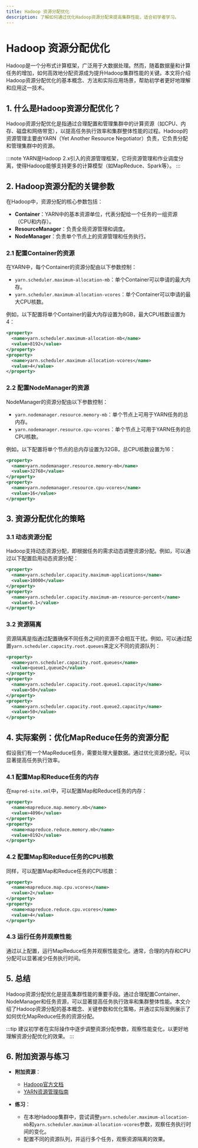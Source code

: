 ```yaml
---
title: Hadoop 资源分配优化
description: 了解如何通过优化Hadoop资源分配来提高集群性能，适合初学者学习。
---
```


# Hadoop 资源分配优化

Hadoop是一个分布式计算框架，广泛用于大数据处理。然而，随着数据量和计算任务的增加，如何高效地分配资源成为提升Hadoop集群性能的关键。本文将介绍Hadoop资源分配优化的基本概念、方法和实际应用场景，帮助初学者更好地理解和应用这一技术。

## 1. 什么是Hadoop资源分配优化？

Hadoop资源分配优化是指通过合理配置和管理集群中的计算资源（如CPU、内存、磁盘和网络带宽），以提高任务执行效率和集群整体性能的过程。Hadoop的资源管理主要由YARN（Yet Another Resource Negotiator）负责，它负责分配和管理集群中的资源。

:::note
YARN是Hadoop 2.x引入的资源管理框架，它将资源管理和作业调度分离，使得Hadoop能够支持更多的计算模型（如MapReduce、Spark等）。
:::

## 2. Hadoop资源分配的关键参数

在Hadoop中，资源分配的核心参数包括：

- **Container**：YARN中的基本资源单位，代表分配给一个任务的一组资源（CPU和内存）。
- **ResourceManager**：负责全局资源管理和调度。
- **NodeManager**：负责单个节点上的资源管理和任务执行。

### 2.1 配置Container的资源

在YARN中，每个Container的资源分配由以下参数控制：

- `yarn.scheduler.maximum-allocation-mb`：单个Container可以申请的最大内存。
- `yarn.scheduler.maximum-allocation-vcores`：单个Container可以申请的最大CPU核数。

例如，以下配置将单个Container的最大内存设置为8GB，最大CPU核数设置为4：

```xml
<property>
  <name>yarn.scheduler.maximum-allocation-mb</name>
  <value>8192</value>
</property>
<property>
  <name>yarn.scheduler.maximum-allocation-vcores</name>
  <value>4</value>
</property>
```

### 2.2 配置NodeManager的资源

NodeManager的资源分配由以下参数控制：

- `yarn.nodemanager.resource.memory-mb`：单个节点上可用于YARN任务的总内存。
- `yarn.nodemanager.resource.cpu-vcores`：单个节点上可用于YARN任务的总CPU核数。

例如，以下配置将单个节点的总内存设置为32GB，总CPU核数设置为16：

```xml
<property>
  <name>yarn.nodemanager.resource.memory-mb</name>
  <value>32768</value>
</property>
<property>
  <name>yarn.nodemanager.resource.cpu-vcores</name>
  <value>16</value>
</property>
```

## 3. 资源分配优化的策略

### 3.1 动态资源分配

Hadoop支持动态资源分配，即根据任务的需求动态调整资源分配。例如，可以通过以下配置启用动态资源分配：

```xml
<property>
  <name>yarn.scheduler.capacity.maximum-applications</name>
  <value>10000</value>
</property>
<property>
  <name>yarn.scheduler.capacity.maximum-am-resource-percent</name>
  <value>0.1</value>
</property>
```

### 3.2 资源隔离

资源隔离是指通过配置确保不同任务之间的资源不会相互干扰。例如，可以通过配置`yarn.scheduler.capacity.root.queues`来定义不同的资源队列：

```xml
<property>
  <name>yarn.scheduler.capacity.root.queues</name>
  <value>queue1,queue2</value>
</property>
<property>
  <name>yarn.scheduler.capacity.root.queue1.capacity</name>
  <value>50</value>
</property>
<property>
  <name>yarn.scheduler.capacity.root.queue2.capacity</name>
  <value>50</value>
</property>
```

## 4. 实际案例：优化MapReduce任务的资源分配

假设我们有一个MapReduce任务，需要处理大量数据。通过优化资源分配，可以显著提高任务执行效率。

### 4.1 配置Map和Reduce任务的内存

在`mapred-site.xml`中，可以配置Map和Reduce任务的内存：

```xml
<property>
  <name>mapreduce.map.memory.mb</name>
  <value>4096</value>
</property>
<property>
  <name>mapreduce.reduce.memory.mb</name>
  <value>8192</value>
</property>
```

### 4.2 配置Map和Reduce任务的CPU核数

同样，可以配置Map和Reduce任务的CPU核数：

```xml
<property>
  <name>mapreduce.map.cpu.vcores</name>
  <value>2</value>
</property>
<property>
  <name>mapreduce.reduce.cpu.vcores</name>
  <value>4</value>
</property>
```

### 4.3 运行任务并观察性能

通过以上配置，运行MapReduce任务并观察性能变化。通常，合理的内存和CPU分配可以显著减少任务执行时间。

## 5. 总结

Hadoop资源分配优化是提高集群性能的重要手段。通过合理配置Container、NodeManager和任务资源，可以显著提高任务执行效率和集群整体性能。本文介绍了Hadoop资源分配的基本概念、关键参数和优化策略，并通过实际案例展示了如何优化MapReduce任务的资源分配。

:::tip
建议初学者在实际操作中逐步调整资源分配参数，观察性能变化，以更好地理解资源分配优化的效果。
:::

## 6. 附加资源与练习

- **附加资源**：
  - [Hadoop官方文档](https://hadoop.apache.org/docs/stable/)
  - [YARN资源管理指南](https://hadoop.apache.org/docs/stable/hadoop-yarn/hadoop-yarn-site/YARN.html)

- **练习**：
  - 在本地Hadoop集群中，尝试调整`yarn.scheduler.maximum-allocation-mb`和`yarn.scheduler.maximum-allocation-vcores`参数，观察任务执行时间的变化。
  - 配置不同的资源队列，并运行多个任务，观察资源隔离的效果。